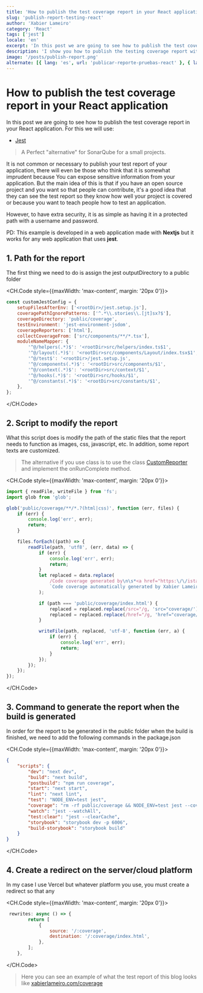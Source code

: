 ```yaml
---
title: 'How to publish the test coverage report in your React application'
slug: 'publish-report-testing-react'
author: 'Xabier Lameiro'
category: 'React'
tags: ['jest']
locale: 'en'
excerpt: 'In this post we are going to see how to publish the test coverage report in your React application.'
description: 'I show you how to publish the testing coverage report with jest in your React or Nextjs application, so you or people can see the testing coverage of your project.'
image: '/posts/publish-report.png'
alternate: [{ lang: 'es', url: 'publicar-reporte-pruebas-react' }, { lang: 'gl', url: 'publicar-informe-probas-react' }]
---
```


# How to publish the test coverage report in your React application

<Date date="01-01-2023" />

<GoogleAdsense slot="6618374506" horizontal />

In this post we are going to see how to publish the test coverage report in your React application. For this we will use:

-   [Jest](https://jestjs.io/ 'Link to jestjs website')

> A Perfect "alternative" for SonarQube for a small projects.

It is not common or necessary to publish your test report of your application, there will even be those who think that it is somewhat imprudent because
You can expose sensitive information from your application. But the main idea of this is that if you have an open source project and you want
so that people can contribute, it's a good idea that they can see the test report so they know how well your project is covered or
because you want to teach people how to test an application.

However, to have extra security, it is as simple as having it in a protected path with a username and password.

PD: This example is developed in a web application made with **Nextjs** but it works for any web application that uses **jest**.

## 1. Path for the report

The first thing we need to do is assign the jest outputDirectory to a public folder

<CH.Code style={{maxWidth: 'max-content', margin: '20px 0'}}>

```javascript jest.config.js mark=4
const customJestConfig = {
    setupFilesAfterEnv: ['<rootDir>/jest.setup.js'],
    coveragePathIgnorePatterns: ['^.*\\.stories\\.[jt]sx?$'],
    coverageDirectory: 'public/coverage',
    testEnvironment: 'jest-environment-jsdom',
    coverageReporters: ['html'],
    collectCoverageFrom: ['src/components/**/*.tsx'],
    moduleNameMapper: {
        '^@/helpers(.*)$': '<rootDir>src/helpers/index.ts$1',
        '^@/layout(.*)$': '<rootDir>src/components/Layout/index.tsx$1',
        '^@/test$': '<rootDir>/jest.setup.js',
        '^@/components(.*)$': '<rootDir>src/components/$1',
        '^@/context(.*)$': '<rootDir>src/context/$1',
        '^@/hooks(.*)$': '<rootDir>src/hooks/$1',
        '^@/constants(.*)$': '<rootDir>src/constants/$1',
    },
};
```

</CH.Code>

## 2. Script to modify the report

What this script does is modify the path of the static files that the report needs to function as images, css, javascript, etc.
In addition, some report texts are customized.

> The alternative if you use class is to use the class [CustomReporter](https://jestjs.io/docs/configuration 'Jest configuration') and implement the onRunComplete method.

<CH.Code style={{maxWidth: 'max-content', margin: '20px 0'}}>

```javascript custom-reporter.js
import { readFile, writeFile } from 'fs';
import glob from 'glob';

glob('public/coverage/**/*.?(html|css)', function (err, files) {
    if (err) {
        console.log('err', err);
        return;
    }

    files.forEach((path) => {
        readFile(path, 'utf8', (err, data) => {
            if (err) {
                console.log('err', err);
                return;
            }
            let replaced = data.replace(
                /Code coverage generated by\n\s*<a href="https:\/\/istanbul\.js\.org\/"/g,
                `Code coverage automatically generated by Xabier Lameiro on ${new Date().toLocaleDateString()}`
            );

            if (path === 'public/coverage/index.html') {
                replaced = replaced.replace(/src="/g, 'src="coverage/');
                replaced = replaced.replace(/href="/g, 'href="coverage/');
            }

            writeFile(path, replaced, 'utf-8', function (err, a) {
                if (err) {
                    console.log('err', err);
                    return;
                }
            });
        });
    });
});
```

</CH.Code>

## 3. Command to generate the report when the build is generated

In order for the report to be generated in the public folder when the build is finished, we need to add the following commands in the package.json

<CH.Code style={{maxWidth: 'max-content', margin: '20px 0'}}>

```json package.json mark=5,9
{
    "scripts": {
        "dev": "next dev",
        "build": "next build",
        "postbuild": "npm run coverage",
        "start": "next start",
        "lint": "next lint",
        "test": "NODE_ENV=test jest",
        "coverage": "rm -rf public/coverage && NODE_ENV=test jest --coverage && node custom-reporter.js",
        "watch": "jest --watchAll",
        "test:clear": "jest --clearCache",
        "storybook": "storybook dev -p 6006",
        "build-storybook": "storybook build"
    }
}
```

</CH.Code>

## 4. Create a redirect on the server/cloud platform

In my case I use Vercel but whatever platform you use, you must create a redirect so that any

<CH.Code style={{maxWidth: 'max-content', margin: '20px 0'}}>

```javascript next.config.js mark=4,5
 rewrites: async () => {
        return [
            {
                source: '/:coverage',
                destination: '/:coverage/index.html',
            },
        ];
    },
```

</CH.Code>

> Here you can see an example of what the test report of this blog looks like [xabierlameiro.com/coverage](https://xabierlameiro.com/coverage 'Coverage section')
